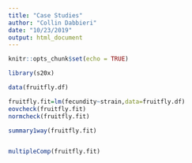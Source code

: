 ```yaml
---
title: "Case Studies"
author: "Collin Dabbieri"
date: "10/23/2019"
output: html_document
---
```


```r
knitr::opts_chunk$set(echo = TRUE)
```

```r
library(s20x)

data(fruitfly.df)

fruitfly.fit=lm(fecundity~strain,data=fruitfly.df)
eovcheck(fruitfly.fit)
normcheck(fruitfly.fit)

summary1way(fruitfly.fit)


multipleComp(fruitfly.fit)


```

